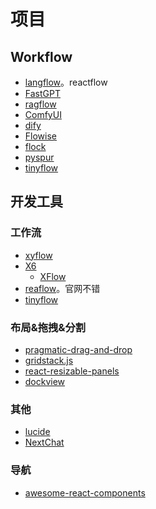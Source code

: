 # 项目

## Workflow

* [langflow](https://github.com/langflow-ai/langflow)。reactflow
* [FastGPT](https://github.com/labring/FastGPT)
* [ragflow](https://github.com/infiniflow/ragflow)
* [ComfyUI](https://github.com/comfyanonymous/ComfyUI)
* [dify](https://github.com/langgenius/dify)
* [Flowise](https://github.com/FlowiseAI/Flowise)
* [flock](https://github.com/Onelevenvy/flock)
* [pyspur](https://github.com/PySpur-Dev/pyspur)
* [tinyflow](https://github.com/tinyflow-ai/tinyflow)

## 开发工具

### 工作流

* [xyflow](https://github.com/xyflow/xyflow)
* [X6](https://github.com/antvis/X6)
  * [XFlow](https://github.com/antvis/XFlow)
* [reaflow](https://github.com/reaviz/reaflow)。官网不错
* [tinyflow](https://github.com/tinyflow-ai/tinyflow)

### 布局&拖拽&分割

* [pragmatic-drag-and-drop](https://github.com/atlassian/pragmatic-drag-and-drop)
* [gridstack.js](https://github.com/gridstack/gridstack.js)
* [react-resizable-panels](https://github.com/bvaughn/react-resizable-panels)
* [dockview](https://github.com/mathuo/dockview)

### 其他

* [lucide](https://github.com/lucide-icons/lucide)
* [NextChat](https://github.com/ChatGPTNextWeb/NextChat)

### 导航

* [awesome-react-components](https://github.com/brillout/awesome-react-components)
